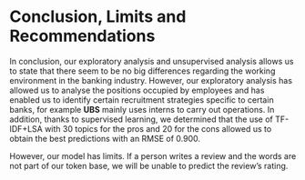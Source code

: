 # Conclusion, Limits and Recommendations
In conclusion, our exploratory analysis and unsupervised analysis allows us to state that there seem to be no big differences regarding the working environment in the banking industry. However, our exploratory analysis has allowed us to analyse the positions occupied by employees and has enabled us to identify certain recruitment strategies specific to certain banks, for example **UBS** mainly uses interns to carry out operations. In addition, thanks to supervised learning, we determined that the use of TF-IDF+LSA with 30 topics for the pros and 20 for the cons allowed us to obtain the best predictions with an RMSE of 0.900.</p>

However, our model has limits. If a person writes a review and the words are not part of our token base, we will be unable to predict the review's rating. </p>
